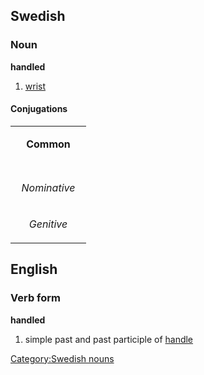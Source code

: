 ==Swedish==
===Noun===
[[Category:Swedish nouns]]
'''handled'''
#[[wrist]]

====Conjugations====
{| border=1 cellspacing=0 
| bgcolor=#FFFFF0 colspan=5 align=center | '''Common''' 
|- 
|- bgcolor=#FFFFF0 align=center 
! rowspan=2 | 
| colspan=2 width=105 | ''Singular'' 
| colspan=2 | ''Plural'' 
|- bgcolor=#FFFFF0 align=center 
| width=105 | ''Indefinite'' 
| width=105 | ''Definite'' 
| width=105 | ''Indefinite'' 
|  width=105 | ''Definite'' 
|- align=center 
| width=105 bgcolor=#FFFFF0 | ''Nominative'' 
| [[handled]] 
| [[handleden]] 
| [[handleder]] 
| [[handlederna]] 
|- align=center 
| width=105 bgcolor=#FFFFF0 | ''Genitive'' 
| [[handleds]] 
| [[handledens]] 
| [[handleders]] 
| [[handledernas]] 
|}
==English==
=== Verb form ===
'''handled'''
# simple past and past participle of [[handle]]